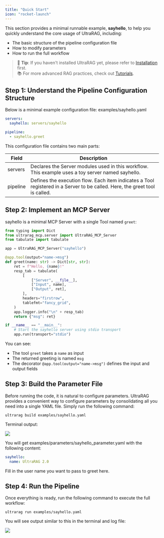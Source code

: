 ```yaml
---
title: "Quick Start"
icon: "rocket-launch"
---
```


This section provides a minimal runnable example, **sayhello**, to help you quickly understand the core usage of UltraRAG, including:

- The basic structure of the pipeline configuration file
- How to modify parameters
- How to run the full workflow

> 📌 **Tip**: If you haven't installed UltraRAG yet, please refer to [Installation](/getting_started/installation) first.
> \
> 📚 For more advanced RAG practices, check out [Tutorials](/tutorials/part_1/server_index).

## Step 1: Understand the Pipeline Configuration Structure

Below is a minimal example configuration file: examples/sayhello.yaml

```yaml
servers:
  sayhello: servers/sayhello

pipeline:
  - sayhello.greet
```

This configuration file contains two main parts:

| Field    | Description                                                                 |
| -------- | --------------------------------------------------------------------------- |
| servers  | Declares the Server modules used in this workflow. This example uses a toy server named sayhello. |
| pipeline | Defines the execution flow. Each item indicates a Tool registered in a Server to be called. Here, the greet tool is called. |

## Step 2: Implement an MCP Server

sayhello is a minimal MCP Server with a single Tool named `greet`:

```python
from typing import Dict
from ultrarag_mcp.server import UltraRAG_MCP_Server
from tabulate import tabulate

app = UltraRAG_MCP_Server("sayhello")

@app.tool(output="name->msg")
def greet(name: str) -> Dict[str, str]:
    ret = f"Hello, {name}!"
    resp_tab = tabulate(
        [
            ["Server", __file__],
            ["Input", name],
            ["Output", ret],
        ],
        headers="firstrow",
        tablefmt="fancy_grid",
    )
    app.logger.info("\n" + resp_tab)
    return {"msg": ret}

if __name__ == "__main__":
    # Start the sayhello server using stdio transport
    app.run(transport="stdio")
```
You can see:

- The tool `greet` takes a `name` as input
- The returned greeting is named `msg`
- The decorator `@app.tool(output="name->msg")` defines the input and output fields

## Step 3: Build the Parameter File

Before running the code, it is natural to configure parameters. UltraRAG provides a convenient way to configure parameters by consolidating all you need into a single YAML file. Simply run the following command:

```shell
ultrarag build examples/sayhello.yaml
```

Terminal output:

![](/images/getting_started/sayhello_build.png)

You will get examples/parameters/sayhello_parameter.yaml with the following content:

```yaml
sayhello:
  name: UltraRAG 2.0
```

Fill in the user name you want to pass to greet here.

## Step 4: Run the Pipeline

Once everything is ready, run the following command to execute the full workflow:

```shell
ultrarag run examples/sayhello.yaml
```

You will see output similar to this in the terminal and log file:

![](/images/getting_started/sayhello_run.png)
